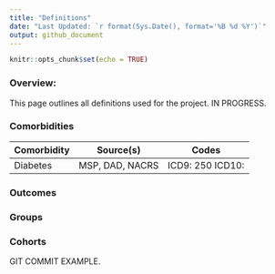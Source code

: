 ```yaml
---
title: "Definitions"
date: "Last Updated: `r format(Sys.Date(), format='%B %d %Y')`"
output: github_document
---
```


```r
knitr::opts_chunk$set(echo = TRUE)
```

### Overview:

This page outlines all definitions used for the project. IN PROGRESS.

### Comorbidities

| Comorbidity               | Source(s)     | Codes | 
|---------------------------|:-------------:|-------|
|Diabetes                   |MSP, DAD, NACRS|ICD9: 250 ICD10: |


### Outcomes


### Groups


### Cohorts
GIT COMMIT EXAMPLE.